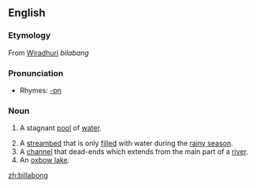 ==English==

===Etymology===
From [[wikipedia:Wiradhuri language|Wiradhuri]] ''bilabang''

===Pronunciation===
*Rhymes: [[Rhymes:English:-ɒŋ|-ɒŋ]]

===Noun===
{{en-noun}}

# {{Australian English}} A stagnant [[pool]] of [[water]].
# A [[streambed]] that is only [[filled]] with water during the [[rainy season]].
# A [[channel]] that dead-ends which extends from the main part of a [[river]].
# An [[oxbow lake]].

[[zh:billabong]]